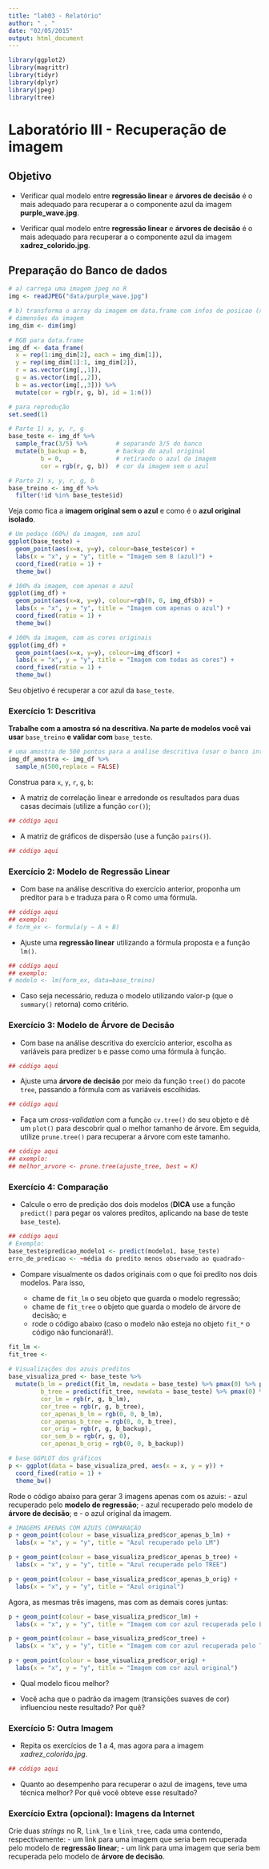 ```yaml
---
title: "lab03 - Relatório"
author: " , "
date: "02/05/2015"
output: html_document
---
```


```r
library(ggplot2)
library(magrittr)
library(tidyr)
library(dplyr)
library(jpeg)
library(tree)
```

# Laboratório III - Recuperação de imagem

## Objetivo

- Verificar qual modelo entre **regressão linear** e **árvores de decisão** é o mais adequado para recuperar a o componente azul da imagem **purple_wave.jpg**.

- Verificar qual modelo entre **regressão linear** e **árvores de decisão** é o mais adequado para recuperar a o componente azul da imagem **xadrez_colorido.jpg**.

## Preparação do Banco de dados

```r
# a) carrega uma imagem jpeg no R 
img <- readJPEG("data/purple_wave.jpg")

# b) transforma o array da imagem em data.frame com infos de posicao (x,y) e cor (r,g,b)
# dimensões da imagem
img_dim <- dim(img)

# RGB para data.frame
img_df <- data_frame(
  x = rep(1:img_dim[2], each = img_dim[1]),
  y = rep(img_dim[1]:1, img_dim[2]),
  r = as.vector(img[,,1]),
  g = as.vector(img[,,2]),
  b = as.vector(img[,,3])) %>%
  mutate(cor = rgb(r, g, b), id = 1:n())
```

```r
# para reprodução
set.seed(1) 

# Parte 1) x, y, r, g
base_teste <- img_df %>% 
  sample_frac(3/5) %>%        # separando 3/5 do banco
  mutate(b_backup = b,        # backup do azul original
         b = 0,               # retirando o azul da imagem
         cor = rgb(r, g, b))  # cor da imagem sem o azul

# Parte 2) x, y, r, g, b
base_treino <- img_df %>% 
  filter(!id %in% base_teste$id)
```

Veja como fica a **imagem original sem o azul** e como é o **azul original isolado**.

```r
# Um pedaço (60%) da imagem, sem azul
ggplot(base_teste) + 
  geom_point(aes(x=x, y=y), colour=base_teste$cor) +
  labs(x = "x", y = "y", title = "Imagem sem B (azul)") +
  coord_fixed(ratio = 1) +
  theme_bw()

# 100% da imagem, com apenas o azul
ggplot(img_df) + 
  geom_point(aes(x=x, y=y), colour=rgb(0, 0, img_df$b)) +
  labs(x = "x", y = "y", title = "Imagem com apenas o azul") +
  coord_fixed(ratio = 1) +
  theme_bw()

# 100% da imagem, com as cores originais
ggplot(img_df) + 
  geom_point(aes(x=x, y=y), colour=img_df$cor) +
  labs(x = "x", y = "y", title = "Imagem com todas as cores") +
  coord_fixed(ratio = 1) +
  theme_bw()
```

Seu objetivo é recuperar a cor azul da `base_teste`.

### Exercício 1: Descritiva

**Trabalhe com a amostra só na descritiva. Na parte de modelos você vai usar** `base_treino` **e validar com** `base_teste`.

```r
# uma amostra de 500 pontos para a análise descritiva (usar o banco inteiro é desnecessário e demorado)
img_df_amostra <- img_df %>% 
  sample_n(500,replace = FALSE)
```

Construa para `x`, `y`, `r`, `g`, `b`:

- A matriz de correlação linear e arredonde os resultados para duas casas decimais (utilize a função `cor()`);

```r
## código aqui
```


- A matriz de gráficos de dispersão (use a função `pairs()`).

```r
## código aqui
```

### Exercício 2: Modelo de Regressão Linear

- Com base na análise descritiva do exercício anterior, proponha um preditor para `b` e traduza para o R como uma fórmula.

```r
## código aqui
## exemplo: 
# form_ex <- formula(y ~ A + B)
```

- Ajuste uma **regressão linear** utilizando a fórmula proposta e a função `lm()`.

```r
## código aqui
## exemplo:
# modelo <- lm(form_ex, data=base_treino)
```

- Caso seja necessário, reduza o modelo utilizando valor-p (que o `summary()` retorna) como critério.

### Exercício 3: Modelo de Árvore de Decisão

- Com base na análise descritiva do exercício anterior, escolha as variáveis para predizer `b` e passe como uma fórmula à função.

```r
## código aqui
```

- Ajuste uma **árvore de decisão** por meio da função `tree()` do pacote `tree`, passando a fórmula com as variáveis escolhidas.

```r
## código aqui
```

- Faça um *cross-validation* com a função `cv.tree()` do seu objeto e dê um `plot()` para descobrir qual o melhor tamanho de árvore. Em seguida, utilize `prune.tree()` para recuperar a árvore com este tamanho.

```r
## código aqui
## exemplo:
## melhor_arvore <- prune.tree(ajuste_tree, best = K)
```

### Exercício 4: Comparação

- Calcule o erro de predição dos dois modelos (**DICA** use a função `predict()` para pegar os valores preditos, aplicando na base de teste `base_teste`).

```r
## código aqui
# Exemplo: 
base_teste$predicao_modelo1 <- predict(modelo1, base_teste)
erro_de_predicao <- ~média do predito menos observado ao quadrado~
```

- Compare visualmente os dados originais com o que foi predito nos dois modelos. Para isso, 

    - chame de `fit_lm` o seu objeto que guarda o modelo regressão;
    - chame de `fit_tree` o objeto que guarda o modelo de árvore de decisão; e 
    - rode o código abaixo (caso o modelo não esteja no objeto `fit_*` o código não funcionará!).

```r
fit_lm <-
fit_tree <-
  
# Visualizações dos azuis preditos
base_visualiza_pred <- base_teste %>% 
  mutate(b_lm = predict(fit_lm, newdata = base_teste) %>% pmax(0) %>% pmin(1),
         b_tree = predict(fit_tree, newdata = base_teste) %>% pmax(0) %>% pmin(1),
         cor_lm = rgb(r, g, b_lm),
         cor_tree = rgb(r, g, b_tree),
         cor_apenas_b_lm = rgb(0, 0, b_lm),
         cor_apenas_b_tree = rgb(0, 0, b_tree),
         cor_orig = rgb(r, g, b_backup),
         cor_sem_b = rgb(r, g, 0),
         cor_apenas_b_orig = rgb(0, 0, b_backup))

# base GGPLOT dos gráficos
p <- ggplot(data = base_visualiza_pred, aes(x = x, y = y)) +
  coord_fixed(ratio = 1) +
  theme_bw()
```

Rode o código abaixo para gerar 3 imagens apenas com os azuis: 
- azul recuperado pelo **modelo de regressão**; 
- azul recuperado pelo modelo de **árvore de decisão**; e 
- o azul original da imagem.

```r
# IMAGEMS APENAS COM AZUIS COMPARAÇÃO 
p + geom_point(colour = base_visualiza_pred$cor_apenas_b_lm) +
  labs(x = "x", y = "y", title = "Azul recuperado pelo LM")

p + geom_point(colour = base_visualiza_pred$cor_apenas_b_tree) +
  labs(x = "x", y = "y", title = "Azul recuperado pelo TREE")

p + geom_point(colour = base_visualiza_pred$cor_apenas_b_orig) +
  labs(x = "x", y = "y", title = "Azul original")

```

Agora, as mesmas três imagens, mas com as demais cores juntas:

```r
p + geom_point(colour = base_visualiza_pred$cor_lm) +
  labs(x = "x", y = "y", title = "Imagem com cor azul recuperada pelo LM")

p + geom_point(colour = base_visualiza_pred$cor_tree) +
  labs(x = "x", y = "y", title = "Imagem com cor azul recuperada pelo TREE")

p + geom_point(colour = base_visualiza_pred$cor_orig) +
  labs(x = "x", y = "y", title = "Imagem com cor azul original") 

```

- Qual modelo ficou melhor?

<!-- RESPOSTA AQUI -->

- Você acha que o padrão da imagem (transições suaves de cor) influenciou neste resultado? Por quê?

<!-- RESPOSTA AQUI -->

### Exercício 5: Outra Imagem

- Repita os exercícios de 1 a 4, mas agora para a imagem *xadrez_colorido.jpg*. 

```r
## código aqui
```

- Quanto ao desempenho para recuperar o azul de imagens, teve uma técnica melhor? Por quê você obteve esse resultado?

<!-- RESPOSTA AQUI -->

### Exercício Extra (opcional): Imagens da Internet

Crie duas *strings* no R, `link_lm` e `link_tree`, cada uma contendo, respectivamente: 
- um link para uma imagem que seria bem recuperada pelo modelo de **regressão linear**;
- um link para uma imagem que seria bem recuperada pelo modelo de **árvore de decisão**.
